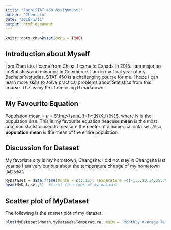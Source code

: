 ```yaml
---
title: "Zhen STAT 450 Assignment1"
author: "Zhen Liu"
date: "2018/1/11"
output: html_document
---
```


```r
knitr::opts_chunk$set(echo = TRUE)
```

## Introduction about Myself

I am Zhen Liu. I came from China. I came to Canada in 2015. I am majoring in Statistics and minoring in Commerce. I am in my final year of my Bachelor's studies. STAT 450 is a challenging course for me. I hope I can learn more skills to solve practical problems about Statistics from this course. This is my first time using R markdown. 

## My Favourite Equation
Population mean = $\mu$ = $\frac{\sum_{i=1}^{N}X_i}{N}$, where N is the pupulation size. This is my favourite equation beacuse $\textbf{mean}$ is the most common statistic used to measure the center of a numerical data set. Also, $\textbf{population mean}$ is the mean of the entire population.

## Discussion for Dataset
My favoriate city is my hometown, Changsha. I did not stay in Changsha last year so I am very curious about the temperature change of my hometown last year.
```r
MyDataset = data.frame(Month = c(1:12), Temperature =c(-1,5,10,14,25,30,35,36,30,28,12,2))
head(MyDataset,5)  #first five rows of my dataset
```
## Scatter plot of MyDataset
The following is the scatter plot of my dataset.

```r
plot(MyDataset$Month,MyDataset$Temperature, main = 'Monthly Average Temperature of Changsha in 2017', xlab = 'Month',ylab = 'Temperature(C)')
```
